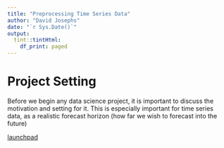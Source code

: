 ```yaml
---
title: "Preprocessing Time Series Data"
author: "David Josephs"
date: "`r Sys.Date()`"
output: 
  tint::tintHtml:
    df_print: paged
---
```


# Project Setting

Before we begin any data science project, it is important to discuss the motivation and setting for it. This is especially important for time series data, as a realistic forecast horizon (how far we wish to forecast into the future) 

[launchpad](index.html)
